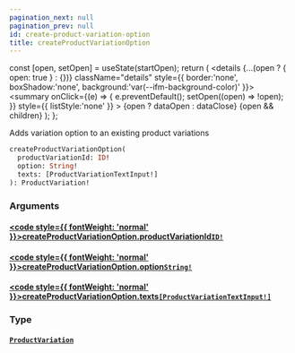 ```yaml
---
pagination_next: null
pagination_prev: null
id: create-product-variation-option
title: createProductVariationOption
---
```









  const [open, setOpen] = useState(startOpen);
  return (
    <details {...(open ? { open: true } : {})} className="details" style={{ border:'none', boxShadow:'none', background:'var(--ifm-background-color)' }}>
      <summary
        onClick={(e) => {
          e.preventDefault();
          setOpen((open) => !open);
        }}
        style={{ listStyle:'none' }}
      >
      {open ? dataOpen : dataClose}
      </summary>
      {open && children}
    </details>
  );
};








Adds variation option to an existing product variations


```graphql
createProductVariationOption(
  productVariationId: ID!
  option: String!
  texts: [ProductVariationTextInput!]
): ProductVariation!
```




### Arguments

#### [<code style={{ fontWeight: 'normal' }}>createProductVariationOption.<b>productVariationId</b></code>](#)<Bullet />[`ID!`](/types/scalars/id.mdx) <Badge class="badge badge--secondary" text="non-null"/> <Badge class="badge badge--secondary" text="scalar"/> 



#### [<code style={{ fontWeight: 'normal' }}>createProductVariationOption.<b>option</b></code>](#)<Bullet />[`String!`](/types/scalars/string.mdx) <Badge class="badge badge--secondary" text="non-null"/> <Badge class="badge badge--secondary" text="scalar"/> 



#### [<code style={{ fontWeight: 'normal' }}>createProductVariationOption.<b>texts</b></code>](#)<Bullet />[`[ProductVariationTextInput!]`](/types/inputs/product-variation-text-input.mdx) <Badge class="badge badge--secondary" text="list"/> <Badge class="badge badge--secondary" text="input"/> 



### Type

#### [`ProductVariation`](/types/objects/product-variation.mdx) <Badge class="badge badge--secondary" text="object"/> 







